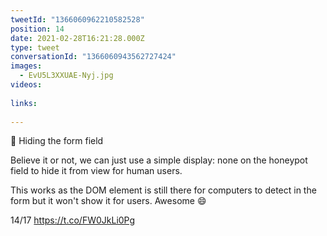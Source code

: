 ```yaml
---
tweetId: "1366060962210582528"
position: 14
date: 2021-02-28T16:21:28.000Z
type: tweet
conversationId: "1366060943562727424"
images:
  - EvU5L3XXUAE-Nyj.jpg
videos:
  
links:
  
---
```

🍯 Hiding the form field

Believe it or not, we can just use a simple display: none on the honeypot field to hide it from view for human users.

This works as the DOM element is still there for computers to detect in the form but it won't show it for users. Awesome 😄 

14/17 https://t.co/FW0JkLi0Pg
